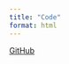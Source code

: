 ```yaml
---
title: "Code"
format: html
---
```



[GitHub](https://github.com/anly501/dsan-5000-project-lillianlancao)
